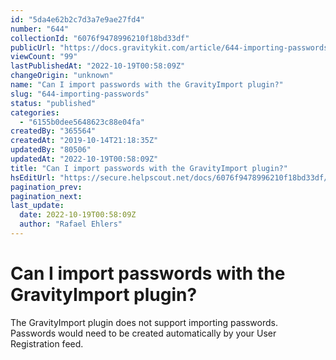 ```yaml
---
id: "5da4e62b2c7d3a7e9ae27fd4"
number: "644"
collectionId: "6076f9478996210f18bd33df"
publicUrl: "https://docs.gravitykit.com/article/644-importing-passwords"
viewCount: "99"
lastPublishedAt: "2022-10-19T00:58:09Z"
changeOrigin: "unknown"
name: "Can I import passwords with the GravityImport plugin?"
slug: "644-importing-passwords"
status: "published"
categories: 
  - "6155b0dee5648623c88e04fa"
createdBy: "365564"
createdAt: "2019-10-14T21:18:35Z"
updatedBy: "80506"
updatedAt: "2022-10-19T00:58:09Z"
title: "Can I import passwords with the GravityImport plugin?"
hsEditUrl: "https://secure.helpscout.net/docs/6076f9478996210f18bd33df/article/5da4e62b2c7d3a7e9ae27fd4"
pagination_prev: 
pagination_next: 
last_update:
  date: 2022-10-19T00:58:09Z
  author: "Rafael Ehlers"
---
```


# Can I import passwords with the GravityImport plugin?

The GravityImport plugin does not support importing passwords. Passwords would need to be created automatically by your User Registration feed.